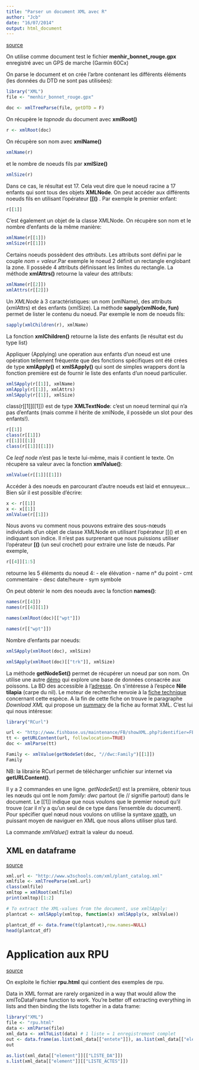 ```yaml
---
title: "Parser un document XML avec R"
author: "Jcb"
date: "16/07/2014"
output: html_document
---
```


[source](http://www.omegahat.org/RSXML/Tour.pdf)

On utilise comme document test le fichier __menhir_bonnet_rouge.gpx__ enregistré avec un GPS de marche (Garmin 60Cx)

On parse le document et on crée l'arbre contenant les différents éléments (les données du DTD ne sont pas utilisées):
```r
library("XML")
file <- "menhir_bonnet_rouge.gpx"

doc <- xmlTreeParse(file, getDTD = F)
```
On récupère le _topnode_ du document avec __xmlRoot()__
```r
r <- xmlRoot(doc)
```
On récupère son nom avec __xmlName()__
```r
xmlName(r)
```
et le nombre de noeuds fils par __xmlSize()__
```r
xmlSize(r)
```
Dans ce cas, le résultat est $17$. Cela veut dire que le noeud racine a $17$ enfants qui sont tous des objets __XMLNode__. On peut accéder aux différents noeuds fils en utilisant l'opérateur __[[()__ . Par exemple le premier enfant:
```r
r[[1]]
```
C'est également un objet de la classe XMLNode. On récupère son nom et le nombre d'enfants de la même manière:
```r
xmlName(r[[1]])
xmlSize(r[[1]])
```
Certains noeuds possèdent des _attributs_. Les attributs sont défini par le couple _nom = valeur_.Par exemple le noeud 2 définit un rectangle englobant la zone. Il possède 4 attributs définissant les limites du rectangle. La méthode __xmlAttrs()__ retourne la valeur des attributs:
```r
xmlName(r[[2]])
xmlAttrs(r[[2]])
```
Un _XMLNode_ à 3 caractéristiques: un nom (xmlName), des attributs (xmlAttrs) et des enfants (xmlSize). La méthode __sapply(xmlNode, fun)__ permet de lister le contenu du noeud. Par exemple le nom de noeuds fils:
```r
sapply(xmlChildren(r), xmlName)
```
La fonction __xmlChildren()__ retourne la liste des enfants (le résultat est du type list)

Appliquer (Applying) une operation aux enfants d'un noeud est une opération tellement fréquente que des fonctions spécifiques ont été crées de type __xmlApply()__ et __xmlSApply()__ qui sont de simples wrappers dont la fonction première est de fournir le liste des enfants d'un noeud particulier.
```r
xmlSApply(r[[1]], xmlName)
xmlApply(r[[1]], xmlAttrs)
xmlSApply(r[[1]], xmlSize)
```

class(r[[1]][[1]]) est de type __XMLTextNode__: c'est un noeud terminal qui n'a pas d'enfants (mais comme il hérite de xmlNode, il possède un slot pour des enfants!).
```r
r[[1]]
class(r[[1]])
r[[1]][[1]]
class(r[[1]][[1]])
```

Ce _leaf node_ n'est pas le texte lui-même, mais il contient le texte. On récupère sa valeur avec la fonction __xmlValue()__:
```r
xmlValue(r[[1]][[1]])
```
Accéder à des noeuds en parcourant d'autre noeuds est laid et ennuyeux... Bien sûr il est possible d'écrire:
```r
x <- r[[1]]
x <- x[[1]]
xmlValue(r[[1]])
```

Nous avons vu comment nous pouvons extraire des sous-nœuds individuels d'un objet de classe XMLNode en utilisant l'opérateur [[() et en indiquant son indice. Il n'est pas surprenant que nous puissions utiliser l'opérateur __[()__ (un seul crochet) pour extraire une liste de nœuds. Par exemple,
```r
r[[4]][1:5]
```
retourne les 5 éléments du noeud 4:
 - ele  élévation
 - name n° du point
 - cmt  commentaire
 - desc date/heure
 - sym  symbole
 
 On peut obtenir le nom des noeuds avec la fonction __names()__:
 
```r
names(r[[4]])
names(r[[4]][1])

names(xmlRoot(doc)[["wpt"]])

names(r[["wpt"]])

```

Nombre d'enfants par noeuds:
```r
xmlSApply(xmlRoot(doc), xmlSize)

xmlSApply(xmlRoot(doc)[["trk"]], xmlSize)

```
La méthode __getNodeSet()__ permet de récupérer un noeud par son nom. On utilise une autre [démo](http://www.carlboettiger.info/2011/08/26/fishbase-from-r-some-xml-parsing.html) qui explore une base de données consacrée aux poissons. La BD des accessible à l'[adresse](http://fishbase.org/search.php). On s'intéresse à l'espèce __Nile tilapia__ (carpe du nil). Le moteur de recherche renvoie à la [fiche technique](http://fishbase.org/Summary/speciesSummary.php?ID=2&AT=Nile+tilapia) concernant cette espèce. A la fin de cette fiche on trouve le paragraphe _Download XML_ qui propose un [summary](http://www.fishbase.us/maintenance/FB/showXML.php?identifier=FB-2&ProviderDbase=03) de la fiche au format XML. C'est lui qui nous intéresse:

```r
library("RCurl")

url <- "http://www.fishbase.us/maintenance/FB/showXML.php?identifier=FB-2&ProviderDbase=03"
tt <- getURLContent(url, followlocation=TRUE)
doc <- xmlParse(tt)

Family <- xmlValue(getNodeSet(doc, "//dwc:Family")[[1]])
Family

```
NB: la librairie RCurl permet de télécharger unfichier sur internet via __getURLContent()__.

Il y a 2 commandes en une ligne. _getNodeSet()_ est la première, obtenir tous les nœuds qui ont le nom _family: dwc_ partout (le // signifie partout) dans le document. Le [[1]] indique que nous voulons que le premier noeud qu'il trouve (car il n'y a qu'un seul de ce type dans l'ensemble du document). Pour spécifier quel nœud nous voulons on utilise la syntaxe [xpath](http://www.w3schools.com/xpath/default.asp), un puissant moyen de naviguer en XML que nous allons utiliser plus tard. 

La commande _xmlValue()_ extrait la valeur du noeud.

XML en dataframe
----------------

[source](http://giventhedata.blogspot.fr/2012/06/r-and-web-for-beginners-part-ii-xml-in.html)

```r
xml.url <- "http://www.w3schools.com/xml/plant_catalog.xml"
xmlfile <- xmlTreeParse(xml.url)
class(xmlfile)
xmltop = xmlRoot(xmlfile)
print(xmltop)[1:2]

# To extract the XML-values from the document, use xmlSApply: 
plantcat <- xmlSApply(xmltop, function(x) xmlSApply(x, xmlValue))

plantcat_df <- data.frame(t(plantcat),row.names=NULL)
head(plantcat_df)
```

Application aux RPU
===================

[source](http://stackoverflow.com/questions/17198658/how-to-parse-xml-to-r-data-frame)

On exploite le fichier __rpu.html__ qui contient des exemples de rpu.

Data in XML format are rarely organized in a way that would allow the xmlToDataFrame function to work. You're better off extracting everything in lists and then binding the lists together in a data frame:

```r
library("XML")
file <- "rpu.html"
data <- xmlParse(file)
xml_data <- xmlToList(data) # 1 liste = 1 enregistrement complet
out <- data.frame(as.list(xml_data[["entete"]]), as.list(xml_data[["element"]]))
out

as.list(xml_data[["element"]][["LISTE_DA"]])
s.list(xml_data[["element"]][["LISTE_ACTES"]])
```

